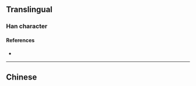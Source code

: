 {{also|岡}}
{{character info}}
==Translingual==

===Han character===
{{Han char|rn=13|rad=冂|as=02|sn=4|four=77220|canj=BK|ids=⿴冂㐅}}

====References====
* {{Han ref|kx=0128.351|hdz=10097.030|uh=5188|ud=20872}}

----

==Chinese==
{{zh-see|网|a}}
{{zh-see|岡}}